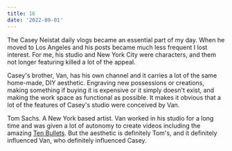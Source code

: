 ```yaml
---
title: 16
date: '2022-09-01'
---
```


The Casey Neistat daily vlogs became an essential part of my day. When he moved to Los Angeles and his posts became much less frequent I lost interest. For me, his studio and New York City were characters, and them not longer featuring killed a lot of the appeal.

Casey's brother, Van, has his own channel and it carries a lot of the same home-made, DIY aesthetic. Engraving new possessions or creations, making something if buying it is expensive or it simply doesn't exist, and making the work space as functional as possible. It makes it obvious that a lot of the features of Casey's studio were conceived by Van.

Tom Sachs. A New York based artist. Van worked in his studio for a long time and was given a lot of autonomy to create videos including the amazing [Ten Bullets](https://youtu.be/49p1JVLHUos). But the aesthetic is definitely Tom's, and it definitely influenced Van, who definitely influenced Casey.
